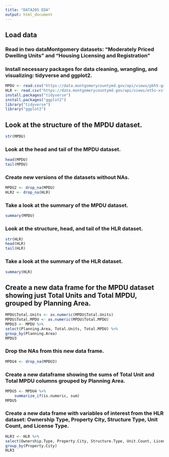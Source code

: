 ```yaml
---
title: "DATA205 EDA"
output: html_document
---
```


## Load data
### Read in two dataMontgomery datasets: "Moderately Priced Dwelling Units" and "Housing Licensing and Registration"
### Install necessary packages for data cleaning, wrangling, and visualizing: tidyverse and ggplot2.

```r
MPDU <- read.csv("https://data.montgomerycountymd.gov/api/views/pbh5-g4e5/rows.csv?accessType=DOWNLOAD")
HLR <- read.csv("https://data.montgomerycountymd.gov/api/views/et5s-xste/rows.csv?accessType=DOWNLOAD")
install.packages("tidyverse")
install.packages("ggplot2")
library("tidyverse")
library("ggplot2")
```


## Look at the structure of the MPDU dataset.

```r
str(MPDU)
```

### Look at the head and tail of the MPDU dataset.

```r
head(MPDU)
tail(MPDU)
```

### Create new versions of the datasets without NAs.

```r
MPDU2 <- drop_na(MPDU)
HLR2 <- drop_na(HLR)
```


### Take a look at the summary of the MPDU dataset.

```r
summary(MPDU)
```


### Look at the structure, head, and tail of the HLR dataset.

```r
str(HLR)
head(HLR)
tail(HLR)
```




### Take a look at the summary of the HLR dataset.

```r
summary(HLR)
```


## Create a new data frame for the MPDU dataset showing just Total Units and Total MPDU, grouped by Planning Area.

```r
MPDU$Total.Units <- as.numeric(MPDU$Total.Units)
MPDU$Total.MPDU <- as.numeric(MPDU$Total.MPDU)
MPDU3 <- MPDU %>% 
select(Planning.Area, Total.Units, Total.MPDU) %>%
group_by(Planning.Area)
MPDU3
```

### Drop the NAs from this new data frame.

```r
MPDU4 <- drop_na(MPDU3)
```

### Create a new dataframe showing the sums of Total Unit and Total MPDU columns grouped by Planning Area.

```r
MPDU5 <- MPDU4 %>% 
    summarize_if(is.numeric, sum)
MPDU5
```

### Create a new data frame with variables of interest from the HLR dataset: Ownership Type, Property City, Structure Type, Unit Count, and License Type.

```r
HLR3 <- HLR %>% 
select(Ownership.Type, Property.City, Structure.Type, Unit.Count, License.Type) %>%
group_by(Property.City)
HLR3
```

